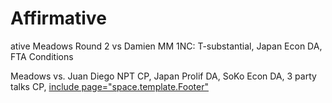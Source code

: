 =Affirmative= 
ative
Meadows Round 2 vs Damien MM
1NC: T-substantial, Japan Econ DA, FTA Conditions


Meadows vs. Juan Diego 
NPT CP, Japan Prolif DA, SoKo Econ DA, 3 party talks CP, 
[[include page="space.template.Footer"]]